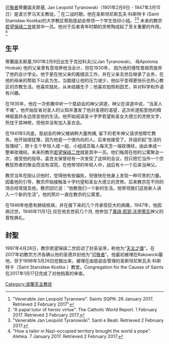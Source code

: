 {{copyedit|time=2017-02-08T01:04:34+00:00}}
{{Infobox saint
|image = JanTyranowski1940.JPG
|caption = Photograph c. 1940.
|name = [[可敬者|可敬者]] 蒂蘭諾夫斯基<br>Jan Leopold Tyranowski
|birth_date = {{birth date|1901|02|09|df=yes}}
|birth_place = [[克拉科夫|克拉科夫]], [[俄屬波蘭|俄屬波蘭]]
|death_date = {{death date and age|1947|03|15|1901|02|09|df=yes}}
|death_place = [[克拉科夫|克拉科夫]], [[波蘭|波蘭]]
|titles = [[平信徒|平信徒]]
|venerated_in = [[天主教|天主教]]
|feast_day = 
|attributes = [[玫瑰经|玫瑰念珠]]
|patronage =會計師<br>裁縫
|beatified_date = 
|beatified_place = 
|beatified_by = 
}}
[[可敬者|可敬者]]蒂蘭諾夫斯基, Jan Leopold Tyranowski（1901年2月9日 - 1947年3月15日）是波兰罗马天主教徒。<ref> "Venerable Jan Leopold Tyranowsi". Saints SQPN. 26 January 2017. Retrieved 2 February 2017"</ref> 在二战时期，他在圣斯坦尼斯瓦夫·科斯特卡 (Saint Stanisław Kostka)的大学教区帮助慈幼会带领一个学生信仰小组。<ref>"A papal tutor of heroic virtue". The Catholic World Report. 1 February 2017. Retrieved 2 February 2017.</ref><ref>"Venerable Jan Leopold Tyranowski". Santi e Beati. Retrieved 2 February 2017.</ref> 未来的教宗[[若望保祿二世|若望保祿二世]]是其中一员。他对于后者青年时期的灵修陶成起了至关重要的作用。<ref> "How a tailor in Nazi-occupied territory brought the world a pope". Aleteia. 7 January 2017. Retrieved 2 February 2017.</ref>

== 生平 ==
蒂蘭諾夫斯基,1901年2月9日出生于克拉科夫(父Jan Tyranowski， 母Apolonia Hrobak) 他的父亲曾有意培养他当会计，但在1930年， 因为他的慢性胃病而放弃了他的会计学业。他于是在他父亲的裁缝店工作，并在父亲去世后继承了业务，在他的母亲的帮助下以此为生。当裁缝让他的压力减少，他似乎变得更快乐也热心教区的宗教生活。他喜欢独处，从未结婚生子；他喜欢拍照和园艺，并对科学和外语有兴趣。

在1935年，他在一次弥撒中听一个慈幼会的神父讲道，神父在讲道中说，“当圣人不难”。他开始反省对圣人的认知并激发了他对圣德的渴望，这次听道拓宽他的精神层面并永远改变他的生活。他开始阅读圣十字罗若望和圣女大德兰的灵修文字，热忱于其神修。但他并没有加入圣衣会。

在1941年5月底，慈幼会的神父被纳粹大量拘捕, 留下的老年神父请求他帮忙教务。他开始很犹豫，因为他是一个很内向的人。后来他接受了，并组织起“生活的玫瑰经”，把十五个年轻人成一组，小组成员每人每天念一端玫瑰经，由此串成一整串玫瑰经。未来的教宗[[若望保祿二世|若望保祿二世]]就是其中一员。他们每周在他的公寓聚会一次，接受他的指导。盖世太保曾经有一次发现了这样的会议，但只把它当作一个宗教狂热者的聚会而没有深究。在他带领的年轻人中，战后有十一个后来当神父。

教宗当年在刚认识他时，觉得他有些偏执，但很快在他身上发现一种可贵的力量。因着他的引导，教宗开始接触圣十字约望和圣女大德兰的灵修。后来教宗在不同的场合经常提及他，教宗回忆说：“他教我们一个新的生活。他带领我们这些新人进入一个新的生活”。他的照片一直在教宗的公寓里。

在1946年他患有肺结核病，并在接下来的几个月承受巨大的病痛，1947年，他因病过世。1946年11月1日,仅在他去世前几个月, 他参加了[[若望保祿二世|嘉祿·若瑟·沃伊蒂瓦]]神父的晋牧典礼。
== 封聖 ==
1997年4月28日，教宗若望保祿二世启动了封圣呈序，称他为“[[神僕|天主之僕]]”。在2017年初教宗方济各确认他的圣德并封他为“[[可敬者|可敬者]]”。他最初被埋在Rakowicki墓地，但于1998年3月26日挖掘出来，被埋在由慈幼会管理的圣斯坦尼斯瓦夫·科斯特卡（Saint Stanisław Kostka ）教堂。Congregation for the Causes of Saints 在2017年1月17日完成了对他档案的审查。

[[Category:波蘭天主教徒|Category:波蘭天主教徒]]